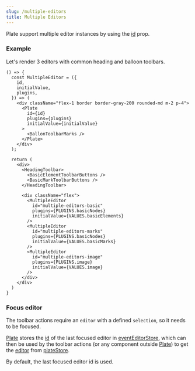 ```yaml
---
slug: /multiple-editors
title: Multiple Editors
---
```


Plate support multiple editor instances by using the [id](Plate#id) prop.

### Example

Let's render 3 editors with common heading and balloon toolbars.

```tsx live
() => {
  const MultipleEditor = ({
    id,
    initialValue,
    plugins,
  }) => (
    <div className="flex-1 border border-gray-200 rounded-md m-2 p-4">
      <Plate
        id={id}
        plugins={plugins}
        initialValue={initialValue}
      >
        <BallonToolbarMarks />
      </Plate>
    </div>
  );

  return (
    <div>
      <HeadingToolbar>
        <BasicElementToolbarButtons />
        <BasicMarkToolbarButtons />
      </HeadingToolbar>

      <div className="flex">
        <MultipleEditor
          id="multiple-editors-basic"
          plugins={PLUGINS.basicNodes}
          initialValue={VALUES.basicElements}
        />
        <MultipleEditor
          id="multiple-editors-marks"
          plugins={PLUGINS.basicNodes}
          initialValue={VALUES.basicMarks}
        />
        <MultipleEditor
          id="multiple-editors-image"
          plugins={PLUGINS.image}
          initialValue={VALUES.image}
        />
      </div>
    </div>
  )
}
```

### Focus editor

The toolbar actions require an `editor` with a defined `selection`, so it needs to be focused.

[Plate](Plate) stores the [id](Plate#id) of the last focused editor in [eventEditorStore](store#event-editor-store),
which can then be used by the toolbar actions (or any component outside [Plate](Plate))
to get the [editor](store#editor) from [plateStore](store#plate-store).

By default, the last focused editor id is used.
